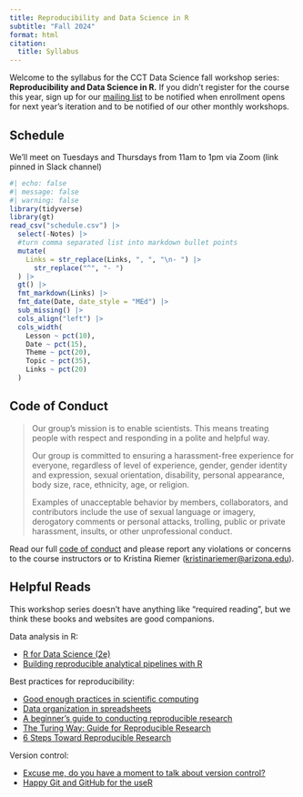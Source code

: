 ```yaml
---
title: Reproducibility and Data Science in R
subtitle: "Fall 2024"
format: html
citation:
  title: Syllabus
---
```


Welcome to the syllabus for the CCT Data Science fall workshop series: **Reproducibility and Data Science in R.** If you didn't register for the course this year, sign up for our [mailing list](https://datascience.cct.arizona.edu/contact) to be notified when enrollment opens for next year's iteration and to be notified of our other monthly workshops.

## Schedule

We'll meet on Tuesdays and Thursdays from 11am to 1pm via Zoom (link pinned in Slack channel)

<!-- Edit by editing schedule.csv. To add links, use markdown [text](url) separated by commas. This code turns that into a bulleted list.  -->

```r
#| echo: false
#| message: false
#| warning: false
library(tidyverse)
library(gt)
read_csv("schedule.csv") |>
  select(-Notes) |> 
  #turn comma separated list into markdown bullet points
  mutate(
    Links = str_replace(Links, ", ", "\n- ") |> 
      str_replace("^", "- ")
  ) |>
  gt() |>
  fmt_markdown(Links) |> 
  fmt_date(Date, date_style = "MEd") |> 
  sub_missing() |> 
  cols_align("left") |> 
  cols_width(
    Lesson ~ pct(10),
    Date ~ pct(15),
    Theme ~ pct(20),
    Topic ~ pct(35),
    Links ~ pct(20)
  )
```

## Code of Conduct

> Our group's mission is to enable scientists.
> This means treating people with respect and responding in a polite and helpful way.
>
> Our group is committed to ensuring a harassment-free experience for everyone, regardless of level of experience, gender, gender identity and expression, sexual orientation, disability, personal appearance, body size, race, ethnicity, age, or religion.
>
> Examples of unacceptable behavior by members, collaborators, and contributors include the use of sexual language or imagery, derogatory comments or personal attacks, trolling, public or private harassment, insults, or other unprofessional conduct.

Read our full [code of conduct](https://cct-datascience.github.io/group-procedures/code-of-conduct.html) and please report any violations or concerns to the course instructors or to Kristina Riemer ([kristinariemer\@arizona.edu](mailto:kristinariemer@arizona.edu)).

## Helpful Reads

This workshop series doesn't have anything like "required reading", but we think these books and websites are good companions.

Data analysis in R:

-   [R for Data Science (2e)](https://r4ds.hadley.nz/)
-   [Building reproducible analytical pipelines with R](https://raps-with-r.dev/) <!--# I don't love this, but seems like there should be more than one resource here -->

Best practices for reproducibility:

-   [Good enough practices in scientific computing](https://journals.plos.org/ploscompbiol/article?id=10.1371/journal.pcbi.1005510)
-   [Data organization in spreadsheets](https://doi.org/10.1080/00031305.2017.1375989)
-   [A beginner's guide to conducting reproducible research](https://doi.org/10.1002/bes2.1801)
-   [The Turing Way: Guide for Reproducible Research](https://the-turing-way.netlify.app/reproducible-research/reproducible-research)
-   [6 Steps Toward Reproducible Research](https://zenodo.org/records/12744715)

Version control:

-   [Excuse me, do you have a moment to talk about version control?](https://doi.org/10.7287/peerj.preprints.3159v2)
-   [Happy Git and GitHub for the useR](https://happygitwithr.com/)
